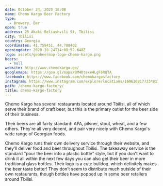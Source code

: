 ```yaml
---
date: October 24, 2020 18:08
name: Chemo Kargo Beer Factory
type:
  - Brewery, Bar
open: true
address: 25 Akaki Beliashvili St, Tbilisi
city: Tbilisi
country: Georgia
coordinates: 41.759451, 44.780402
openingdate: 2020-10-24T14:08:52.648Z
logo: assets/geobeermap-logo-chemo-kargo.png
beers:
  - null
website: http://www.chemokargo.ge/
googlemaps: https://goo.gl/maps/BM4Dtexe4LgF6RQTA
facebook: https://www.facebook.com/chemokargosfactory
instagram: https://www.instagram.com/explore/locations/1696268177334817/chemo-kargo/
path: /chemo-kargo-factory/
title: chemo-kargo-factory
---
```

Chemo Kargo has several restaurants located around Tbilisi, all of which serve their brand of craft beer, but this is the primary outlet for the beer side of their business.

Their beers are all fairly standard: APA, pilsner, stout, wheat, and a few others. They're all very decent, and pair very nicely with Chemo Kargo's wide range of Georgian foods.

Chemo Kargo runs their own delivery service through their website, and they'll deliver food and beer throughout Tbilisi. The takeaway service is the standard "pour the beer into a plastic bottle" style, but if you don't want to drink it all within the next few days you can also get their beer in more traditional glass bottles. Their logo is a cute bulldog, which definitely makes the beer taste better! They don't seem to distribute much outside of their own restaurants, though bottles have popped up in some beer retailers around Tbilisi. 